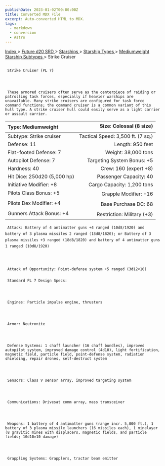 ```yaml
---
publishDate: 2023-01-02T00:00:00Z
title: Converted MDX File
excerpt: Auto-converted HTML to MDX.
tags:
  - markdown
  - conversion
  - Astro
---
```







[
      Index
     ](-index)
     >
     [
      Future d20 SRD
     ](future-d20-srd-index)
     >
     [
      Starships
     ](future-d20-srd-starships-index)
     >
     [
      Starship Types
     ](future-d20-srd-starships-starship-types-index)
     >
     [
      Mediumweight Starship Subtypes
     ](future-d20-srd-starships-starship-types-mediumweight-starship-subtypes-index)
     > Strike Cruiser
    





## 
     Strike Cruiser (PL 7)
    



     These armored cruisers often serve as the centerpiece of raiding or patrolling task forces, especially if heavier warships are unavailable. Many strike cruisers are configured for task force command functions; the command cruiser is a common variant of this hull type. A strike cruiser hull could easily serve as a light carrier or assault carrier.
    


| Type: Mediumweight | Size: Colossal (8 size) |
| :-------------------- | --------------------------: |
| Subtype: Strike cruiser | Tactical Speed: 3,500 ft. (7 sq.) |
| Defense: 11 | Length: 950 feet |
| Flat-footed Defense: 7 | Weight: 38,000 tons |
| Autopilot Defense: 7 | Targeting System Bonus: +5 |
| Hardness: 40 | Crew: 160 (expert +8) |
| Hit Dice: 250d20 (5,000 hp) | Passenger Capacity: 40 |
| Initiative Modifier: +8 | Cargo Capacity: 1,200 tons |
| Pilots Class Bonus: +5 | Grapple Modifier: +16 |
| Pilots Dex Modifier: +4 | Base Purchase DC: 68 |
| Gunners Attack Bonus: +4 | Restriction: Military (+3) |




     Attack: Battery of 4 antimatter guns +4 ranged (10d8/1920) and battery of 3 plasma missiles 2 ranged (18d8/1820); or Battery of 3 plasma missiles +3 ranged (18d8/1820) and battery of 4 antimatter guns 1 ranged (10d8/1920)
    



     Attack of Opportunity: Point-defense system +5 ranged (3d12×10)
    


### 
     Standard PL 7 Design Specs:
    



     Engines: Particle impulse engine, thrusters
    



     Armor: Neutronite
    



     Defense Systems: 1 chaff launcher (16 chaff bundles), improved autopilot system, improved damage control (4d10), light fortification, magnetic field, particle field, point-defense system, radiation shielding, repair drones, self-destruct system
    



     Sensors: Class V sensor array, improved targeting system
    



     Communications: Drivesat comm array, mass transceiver
    



     Weapons: 1 battery of 4 antimatter guns (range incr. 5,000 ft.), 1 battery of 3 plasma missile launchers (16 missiles each), 1 minelayer (8 gravitic mines with displacers, magnetic fields, and particle fields; 10d10×10 damage)
    



     Grappling Systems: Grapplers, tractor beam emitter
    





